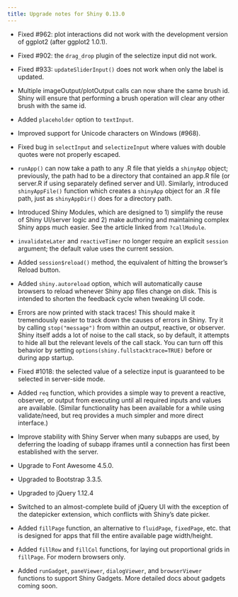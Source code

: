 ```yaml
---
title: Upgrade notes for Shiny 0.13.0
---
```


* Fixed #962: plot interactions did not work with the development version of ggplot2 (after ggplot2 1.0.1).

* Fixed #902: the `drag_drop` plugin of the selectize input did not work.

* Fixed #933: `updateSliderInput()` does not work when only the label is updated.

* Multiple imageOutput/plotOutput calls can now share the same brush id. Shiny will ensure that performing a brush operation will clear any other brush with the same id.

* Added `placeholder` option to `textInput`.

* Improved support for Unicode characters on Windows (#968).

* Fixed bug in `selectInput` and `selectizeInput` where values with double quotes were not properly escaped.

* `runApp()` can now take a path to any .R file that yields a `shinyApp` object; previously, the path had to be a directory that contained an app.R file (or server.R if using separately defined server and UI). Similarly, introduced `shinyAppFile()` function which creates a `shinyApp` object for an .R file path, just as `shinyAppDir()` does for a directory path.

* Introduced Shiny Modules, which are designed to 1) simplify the reuse of Shiny UI/server logic and 2) make authoring and maintaining complex Shiny apps much easier. See the article linked from `?callModule`.

* `invalidateLater` and `reactiveTimer` no longer require an explicit `session` argument; the default value uses the current session.

* Added `session$reload()` method, the equivalent of hitting the browser's Reload button.

* Added `shiny.autoreload` option, which will automatically cause browsers to reload whenever Shiny app files change on disk. This is intended to shorten the feedback cycle when tweaking UI code.

* Errors are now printed with stack traces! This should make it tremendously easier to track down the causes of errors in Shiny. Try it by calling `stop("message")` from within an output, reactive, or observer. Shiny itself adds a lot of noise to the call stack, so by default, it attempts to hide all but the relevant levels of the call stack. You can turn off this behavior by setting `options(shiny.fullstacktrace=TRUE)` before or during app startup.

* Fixed #1018: the selected value of a selectize input is guaranteed to be selected in server-side mode.

* Added `req` function, which provides a simple way to prevent a reactive, observer, or output from executing until all required inputs and values are available. (Similar functionality has been available for a while using validate/need, but req provides a much simpler and more direct interface.)

* Improve stability with Shiny Server when many subapps are used, by deferring the loading of subapp iframes until a connection has first been established with the server.

* Upgrade to Font Awesome 4.5.0.

* Upgraded to Bootstrap 3.3.5.

* Upgraded to jQuery 1.12.4

* Switched to an almost-complete build of jQuery UI with the exception of the datepicker extension, which conflicts with Shiny's date picker.

* Added `fillPage` function, an alternative to `fluidPage`, `fixedPage`, etc. that is designed for apps that fill the entire available page width/height.

* Added `fillRow` and `fillCol` functions, for laying out proportional grids in `fillPage`. For modern browsers only.

* Added `runGadget`, `paneViewer`, `dialogViewer`, and `browserViewer` functions to support Shiny Gadgets. More detailed docs about gadgets coming soon.

